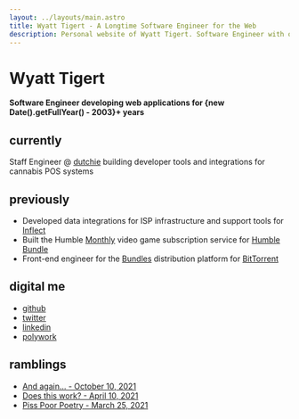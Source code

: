 ```yaml
---
layout: ../layouts/main.astro
title: Wyatt Tigert - A Longtime Software Engineer for the Web
description: Personal website of Wyatt Tigert. Software Engineer with over 18 years experience building meaningful and well built web applications.
---
```


# Wyatt Tigert

**Software Engineer developing web applications for {new Date().getFullYear() - 2003}+ years**

## currently

Staff Engineer @ [dutchie](https://dutchie.com/careers) building developer tools and integrations for cannabis POS systems

## previously

- Developed data integrations for ISP infrastructure and support tools for [Inflect](https://inflect.com/)
- Built the Humble [Monthly](https://www.humblebundle.com/subscription) video game subscription service for [Humble Bundle](https://humblebundle.com/)
- Front-end engineer for the [Bundles](https://www.wired.com/2014/09/radiohead-thom-yorke-bittorrent-album/) distribution platform for [BitTorrent](https://bittorrent.com/)

## digital me

- [github](https://github.com/wtigert)
- [twitter](https://twitter.com/autofill)
- [linkedin](https://linkedin.com/in/wtigert)
- [polywork](https://profile.wyatttigert.com)

## ramblings

- [And again... - October 10, 2021](https://ramblings.wyatttigert.com/and-again)
- [Does this work? - April 10, 2021](https://ramblings.wyatttigert.com/does-this-work)
- [Piss Poor Poetry - March 25, 2021](https://ramblings.wyatttigert.com/piss-poor-poetry)
